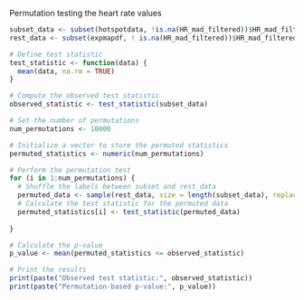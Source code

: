 Permutation testing the heart rate values
```{r}

subset_data <- subset(hotspotdata, !is.na(HR_mad_filtered))$HR_mad_filtered
rest_data <- subset(expmapdf, ! is.na(HR_mad_filtered))$HR_mad_filtered  # Replace this with the rest of your data

# Define test statistic
test_statistic <- function(data) {
  mean(data, na.rm = TRUE)
}

# Compute the observed test statistic
observed_statistic <- test_statistic(subset_data)

# Set the number of permutations
num_permutations <- 10000 

# Initialize a vector to store the permuted statistics
permuted_statistics <- numeric(num_permutations)

# Perform the permutation test
for (i in 1:num_permutations) {
  # Shuffle the labels between subset and rest_data
  permuted_data <- sample(rest_data, size = length(subset_data), replace = FALSE)#same length as coldspotdata?
  # Calculate the test statistic for the permuted data
  permuted_statistics[i] <- test_statistic(permuted_data)
  
}

# Calculate the p-value
p_value <- mean(permuted_statistics <= observed_statistic)

# Print the results
print(paste("Observed test statistic:", observed_statistic))
print(paste("Permutation-based p-value:", p_value))
```

